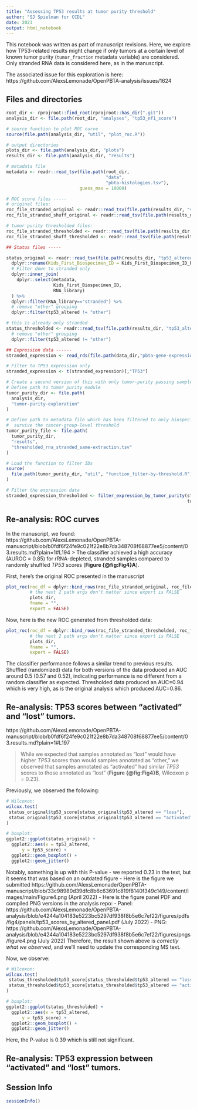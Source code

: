 ```yaml
---
title: "Assessing TP53 results at tumor purity threshold"
author: "SJ Spielman for CCDL"
date: 2023
output: html_notebook
---
```


This notebook was written as part of manuscript revisions.
Here, we explore how TP53-related results might change if only tumors at a certain level of known tumor purity (`tumor_fraction` metadata variable) are considered.
Only stranded RNA data is considered here, as in the manuscript.

The associated issue for this exploration is here: https://github.com/AlexsLemonade/OpenPBTA-analysis/issues/1624

## Files and directories

```r
root_dir <- rprojroot::find_root(rprojroot::has_dir(".git")) 
analysis_dir <- file.path(root_dir, "analyses", "tp53_nf1_score")

# source function to plot ROC curve
source(file.path(analysis_dir, "util", "plot_roc.R"))

# output directories
plots_dir <- file.path(analysis_dir, "plots")
results_dir <- file.path(analysis_dir, "results")

# metadata file
metadata <- readr::read_tsv(file.path(root_dir, 
                                      "data", 
                                      "pbta-histologies.tsv"), 
                            guess_max = 10000)

# ROC score files -----
# original files:
roc_file_stranded_original <- readr::read_tsv(file.path(results_dir, "stranded_TP53_roc_threshold_results.tsv"))
roc_file_stranded_shuff_original <- readr::read_tsv(file.path(results_dir, "stranded_TP53_roc_threshold_results_shuffled.tsv"))

# tumor purity thresholded files:
roc_file_stranded_thresholded <- readr::read_tsv(file.path(results_dir, "stranded_tumor-purity-threshold_TP53_roc_threshold_results.tsv"))
roc_file_stranded_shuff_thresholded <- readr::read_tsv(file.path(results_dir, "stranded_tumor-purity-threshold_TP53_roc_threshold_results_shuffled.tsv"))

## Status files -----

status_original <- readr::read_tsv(file.path(results_dir, "tp53_altered_status.tsv")) %>%
  dplyr::rename(Kids_First_Biospecimen_ID = Kids_First_Biospecimen_ID_RNA) %>%
  # Filter down to stranded only
  dplyr::inner_join(
    dplyr::select(metadata, 
                  Kids_First_Biospecimen_ID, 
                  RNA_library)
  ) %>%
  dplyr::filter(RNA_library=="stranded") %>%
  # remove "other" grouping
  dplyr::filter(tp53_altered != "other")

# this is already only stranded
status_thresholded <- readr::read_tsv(file.path(results_dir, "tp53_altered_status_tumor-purity-threshold.tsv")) %>%
  # remove "other" grouping
  dplyr::filter(tp53_altered != "other")

## Expression data ------
stranded_expression <- read_rds(file.path(data_dir,"pbta-gene-expression-rsem-fpkm-collapsed.stranded.rds"))

# Filter to TP53 expression only
stranded_expression <- t(stranded_expression)[,"TP53"]

# Create a second version of this with only tumor-purity passing samples
# Define path to tumor purity module
tumor_purity_dir <- file.path(
  analysis_dir,
  "tumor-purity-exploration"
)

# Define path to metadata file which has been filtered to only biospecimens that
#  survive the cancer-group-level threshold
tumor_purity_file <- file.path(
  tumor_purity_dir,
  "results",
  "thresholded_rna_stranded_same-extraction.tsv"
)

# Load the function to filter IDs
source(
  file.path(tumor_purity_dir, "util", "function_filter-by-threshold.R")
)

# Filter the expression data
stranded_expression_thresholded <- filter_expression_by_tumor_purity(stranded_expression,
                                                                     tumor_purity_file)
```


## Re-analysis: ROC curves

In the manuscript, we found:
https://github.com/AlexsLemonade/OpenPBTA-manuscript/blob/b0fdf6f24fe9c021f22e8b7da348708f68877ee5/content/03.results.md?plain=1#L194
> The classifier achieved a high accuracy (AUROC = 0.85) for rRNA-depleted, stranded samples compared to randomly shuffled _TP53_ scores (**Figure {@fig:Fig4}A**).

First, here's the original ROC presented in the manuscript
```r
plot_roc(roc_df = dplyr::bind_rows(roc_file_stranded_original, roc_file_stranded_shuff_original), 
         # the next 2 path args don't matter since export is FALSE
         plots_dir, 
         fname = "", 
         export = FALSE)
```


Now, here is the new ROC generated from thresholded data:
```r
plot_roc(roc_df = dplyr::bind_rows(roc_file_stranded_thresholded, roc_file_stranded_shuff_thresholded), 
         # the next 2 path args don't matter since export is FALSE
         plots_dir, 
         fname = "", 
         export = FALSE)
```

The classifier performance follows a similar trend to previous results. 
Shuffled (randomized) data for both versions of the data produced an AUC around 0.5 (0.57 and 0.52), indicating performance is no different from a random classifier as expected.
Thresholded data produced an AUC=0.94 which is very high, as is the original analysis which produced AUC=0.86.


## Re-analysis: TP53 scores between "activated" and "lost" tumors.

https://github.com/AlexsLemonade/OpenPBTA-manuscript/blob/b0fdf6f24fe9c021f22e8b7da348708f68877ee5/content/03.results.md?plain=1#L197

> While we expected that samples annotated as "lost" would have higher _TP53_ scores than would samples annotated as "other," we observed that samples annotated as "activated" had similar _TP53_ scores to those annotated as "lost" (**Figure {@fig:Fig4}B**, Wilcoxon p = 0.23).


Previously, we observed the following:
```r
# Wilcoxon:
wilcox.test(
 status_original$tp53_score[status_original$tp53_altered == "loss"], 
 status_original$tp53_score[status_original$tp53_altered == "activated"] 
)

# boxplot:
ggplot2::ggplot(status_original) + 
  ggplot2::aes(x = tp53_altered, 
      y = tp53_score) + 
  ggplot2::geom_boxplot() +
  ggplot2::geom_jitter()

```
Notably, something is up with this P-value - we reported 0.23 in the text, but it seems that was based on an outdated figure
- Here is the figure we submitted https://github.com/AlexsLemonade/OpenPBTA-manuscript/blob/33c98980d39dfc8b6c63691c819f8140f349c149/content/images/main/Figure4.png (April 2022)
- Here is the figure panel PDF and compiled PNG versions in the analysis repo:
  - Panel: https://github.com/AlexsLemonade/OpenPBTA-analysis/blob/e4244a104183e5223bc5297df938f8b5e6c7ef22/figures/pdfs/fig4/panels/tp53_scores_by_altered_panel.pdf (July 2022)
  - PNG: https://github.com/AlexsLemonade/OpenPBTA-analysis/blob/e4244a104183e5223bc5297df938f8b5e6c7ef22/figures/pngs/figure4.png (July 2022)
Therefore, the result shown above is _correctly what we observed_, and we'll need to update the corresponding MS text.


Now, we observe:

```r
# Wilcoxon:
wilcox.test(
 status_thresholded$tp53_score[status_thresholded$tp53_altered == "loss"], 
 status_thresholded$tp53_score[status_thresholded$tp53_altered == "activated"] 
)

# boxplot:
ggplot2::ggplot(status_thresholded) + 
  ggplot2::aes(x = tp53_altered, 
      y = tp53_score) + 
  ggplot2::geom_boxplot() +
  ggplot2::geom_jitter()

```

Here, the P-value is 0.39 which is still not significant. 


## Re-analysis: TP53 expression between "activated" and "lost" tumors.

## Session Info

```r
sessionInfo()
```